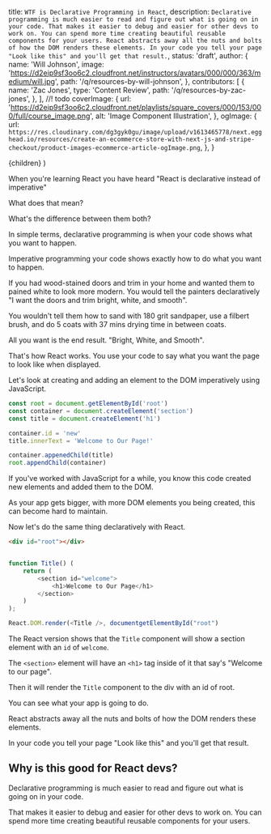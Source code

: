   title: `WTF is Declarative Programming in React`,
  description: `Declarative programming is much easier to read and figure out what is going on in your code.
That makes it easier to debug and easier for other devs to work on. You can spend more time creating beautiful reusable components for your users.
React abstracts away all the nuts and bolts of how the DOM renders these elements.
In your code you tell your page "Look like this" and you'll get that result.`,
  status: 'draft',
  author: {
    name: 'Will Johnson',
    image:
      'https://d2eip9sf3oo6c2.cloudfront.net/instructors/avatars/000/000/363/medium/will.jpg',
    path: '/q/resources-by-will-johnson',
  },
  contributors: [
    {
      name: 'Zac Jones',
      type: 'Content Review',
      path: '/q/resources-by-zac-jones',
    },
  ],
  //! todo
  coverImage: {
    url:
      'https://d2eip9sf3oo6c2.cloudfront.net/playlists/square_covers/000/153/000/full/course_image.png',
    alt: 'Image Component Illustration',
  },
  ogImage: {
    url: `https://res.cloudinary.com/dg3gyk0gu/image/upload/v1613465778/next.egghead.io/resources/create-an-ecommerce-store-with-next-js-and-stripe-checkout/product-images-ecommerce-article-ogImage.png`,
  },
}

  <UltimateGuide meta={meta}>{children}</UltimateGuide>
)

When you're learning React you have heard "React is declarative instead of imperative"

What does that mean?

What's the difference between them both?

In simple terms, declarative programming is when your code shows what you want to happen.

Imperative programming your code shows exactly how to do what you want to happen.

If you had wood-stained doors and trim in your home and wanted them to pained white to look more modern. You would tell the painters declaratively "I want the doors and trim bright, white, and smooth".

You wouldn't tell them how to sand with 180 grit sandpaper, use a filbert brush, and do 5 coats with 37 mins drying time in between coats.

All you want is the end result. "Bright, White, and Smooth".

That's how React works. You use your code to say what you want the page to look like when displayed.

Let's look at creating and adding an element to the DOM imperatively using JavaScript.

```javascript
const root = document.getElementById('root')
const container = document.createElement('section')
const title = document.createElement('h1')

container.id = 'new'
title.innerText = 'Welcome to Our Page!'

container.appenedChild(title)
root.appendChild(container)
```

If you've worked with JavaScript for a while, you know this code created new elements and added them to the DOM.

As your app gets bigger, with more DOM elements you being created, this can become hard to maintain.

Now let's do the same thing declaratively with React.

```html
<div id="root"></div>
```

```js

function Title() (
	return (
		<section id="welcome">
			<h1>Welcome to Our Page</h1>
		</section>
	)
);

React.DOM.render(<Title />, documentgetElementById("root")
```

The React version shows that the `Title` component will show a section element with an `id` of `welcome`.

The `<section>` element will have an `<h1>` tag inside of it that say's "Welcome to our page".

Then it will render the `Title` component to the div with an id of root.

You can see what your app is going to do.

React abstracts away all the nuts and bolts of how the DOM renders these elements.

In your code you tell your page "Look like this" and you'll get that result.

## Why is this good for React devs?

Declarative programming is much easier to read and figure out what is going on in your code.

That makes it easier to debug and easier for other devs to work on. You can spend more time creating beautiful reusable components for your users.
